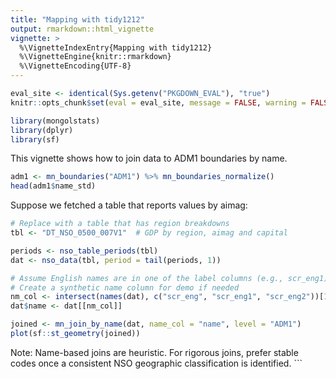 ```yaml
---
title: "Mapping with tidy1212"
output: rmarkdown::html_vignette
vignette: >
  %\VignetteIndexEntry{Mapping with tidy1212}
  %\VignetteEngine{knitr::rmarkdown}
  %\VignetteEncoding{UTF-8}
---
```


```r
eval_site <- identical(Sys.getenv("PKGDOWN_EVAL"), "true")
knitr::opts_chunk$set(eval = eval_site, message = FALSE, warning = FALSE)
```

```r
library(mongolstats)
library(dplyr)
library(sf)
```

This vignette shows how to join data to ADM1 boundaries by name.

```r
adm1 <- mn_boundaries("ADM1") %>% mn_boundaries_normalize()
head(adm1$name_std)
```

Suppose we fetched a table that reports values by aimag:

```r
# Replace with a table that has region breakdowns
tbl <- "DT_NSO_0500_007V1"  # GDP by region, aimag and capital

periods <- nso_table_periods(tbl)
dat <- nso_data(tbl, period = tail(periods, 1))

# Assume English names are in one of the label columns (e.g., scr_eng1)
# Create a synthetic name column for demo if needed
nm_col <- intersect(names(dat), c("scr_eng", "scr_eng1", "scr_eng2"))[1]
dat$name <- dat[[nm_col]]

joined <- mn_join_by_name(dat, name_col = "name", level = "ADM1")
plot(sf::st_geometry(joined))
```

Note: Name-based joins are heuristic. For rigorous joins, prefer stable codes
once a consistent NSO geographic classification is identified.
```
